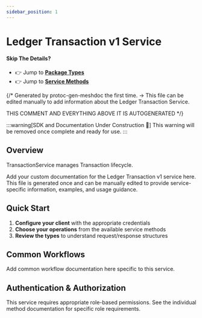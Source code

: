 ```yaml
---
sidebar_position: 1
---
```


# Ledger Transaction v1 Service

#### Skip The Details?
- 👉 Jump to **[Package Types](/docs/api-reference/ledger/transaction/v1/type)**
- 👉 Jump to **[Service Methods](/docs/api-reference/ledger/transaction/v1/service)**

{/*
Generated by protoc-gen-meshdoc the first time.
-> This file can be edited manually to add information about the Ledger Transaction Service.

THIS COMMENT AND EVERYTHING ABOVE IT IS AUTOGENERATED
*/}

:::warning[SDK and Documentation Under Construction 🚧]
This warning will be removed once complete and ready for use.
:::

## Overview

TransactionService manages Transaction lifecycle.

Add your custom documentation for the Ledger Transaction v1 service here.
This file is generated once and can be manually edited to provide
service-specific information, examples, and usage guidance.

## Quick Start

1. **Configure your client** with the appropriate credentials
2. **Choose your operations** from the available service methods
3. **Review the types** to understand request/response structures

## Common Workflows

Add common workflow documentation here specific to this service.

## Authentication & Authorization

This service requires appropriate role-based permissions. 
See the individual method documentation for specific role requirements.
